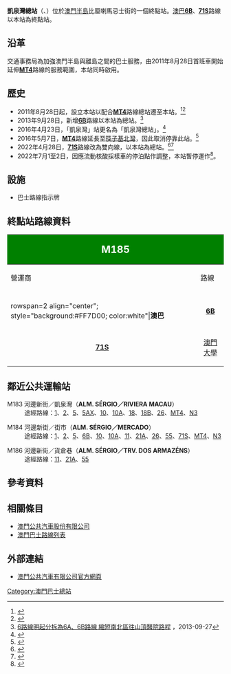 {{公共汽車總站資訊
|總站名稱             = 凱泉灣總站
|外文名稱             = {{lang|pt|RIVIERA MACAU／TERMINAL}}
|外文語言             = 葡文
|總站通稱             = 
|代表圖像             = RIVIERA MACAU TERMINAL 202110.jpg
|所在地點             = 澳門
|本站編號             = M185
|所在區域             = [[澳門半島|澳門半島]]
|所在分區             = [[風順堂區|風順堂區]]
|所在街道             = 比厘喇馬忌士街
|啟用日期             = 2011年8月28日
|關閉日期             = 
|以本站作為總站路線   = '''[[澳巴|澳巴]]'''：6B、71S
|途經本站路線         = 
|接駁交通工具         = 
|附近主要街道         = 河邊新街
|附近著名建築物或景點  = 凱泉灣<br />澳港貨櫃碼頭
|備註                 = 
|佈局圖               =
|}}

'''凱泉灣總站'''（{{lang-pt|'''RIVIERA MACAU／TERMINAL'''}}、{{lang-en|'''Riviera Macau Terminal'''}}）位於[[澳門半島|澳門半島]]比厘喇馬忌士街的一個終點站。[[澳巴|澳巴]]'''[[澳門巴士6B路線|6B]]'''、'''[[澳門巴士71S路線|71S]]'''路線以本站為終點站。

== 沿革 ==
交通事務局為加強澳門半島與離島之間的巴士服務，由2011年8月28日首班車開始延伸'''[[澳門巴士MT4路線|MT4]]'''路線的服務範圍，本站同時啟用。

== 歷史 ==
* 2011年8月28日起，設立本站以配合'''[[澳門巴士MT4路線|MT4]]'''路線總站遷至本站。<ref>{{cite news |title=中區巴士路線8月28日(周日)起分流 |url=http://www.gcs.gov.mo/showNews.php?PageLang=C&DataUcn=55775 |publisher=[[交通事務局|交通事務局]] |date=2011-08-27 |accessdate=2016-10-10 |archive-date=2016-10-10 |archive-url=https://web.archive.org/web/20161010215207/http://www.gcs.gov.mo/showNews.php?PageLang=C&DataUcn=55775 |dead-url=no }}</ref><ref>{{cite news |title=MT1、MT2及MT4路線周日起擴展服務範圍 |url=http://www.gcs.gov.mo/showNews.php?PageLang=C&DataUcn=55750 |publisher=[[交通事務局|交通事務局]] |date=2011-08-26 |accessdate=2016-10-10 |archive-date=2016-10-10 |archive-url=https://web.archive.org/web/20161010214637/http://www.gcs.gov.mo/showNews.php?PageLang=C&DataUcn=55750 |dead-url=no }}</ref>
* 2013年9月28日，新增'''[[澳門巴士6B路線|6B]]'''路線以本站為總站。<ref>[http://www.dsat.gov.mo/tc/news_detail.aspx?a_id=2144 6路線明起分拆為6A、6B路線 縮短南北區往山頂醫院路程] {{Wayback|url=http://www.dsat.gov.mo/tc/news_detail.aspx?a_id=2144 |date=20150923220928 }}，2013-09-27</ref>
* 2016年4月23日，「凱泉灣」站更名為「凱泉灣總站」。<ref>{{cite news |title=兩巴士站分流周六實施 |url=http://www.dsat.gov.mo/bus/tc/bus_news_detail.aspx?a_id=3296 |publisher=[[交通事務局|交通事務局]] |date=2016年4月20日 |accessdate=2016年4月22日 |archive-date=2016年5月5日 |archive-url=https://web.archive.org/web/20160505163531/http://www.dsat.gov.mo/bus/tc/bus_news_detail.aspx?a_id=3296 |dead-url=no }}</ref>
* 2016年5月7日，'''[[澳門巴士MT4路線|MT4]]'''路線延長至[[沙梨頭北街／筷子基北灣|筷子基北灣]]，因此取消停靠此站。<ref>{{cite news |title=MT4路線巴士周六起擴服務至筷子基及北安 |url=http://www.dsat.gov.mo/bus/tc/bus_news_detail.aspx?a_id=3310 |publisher=交通事務局 |date=02-05-2016 |access-date=2016-05-03 |archive-url=https://web.archive.org/web/20160601224145/http://www.dsat.gov.mo/bus/tc/bus_news_detail.aspx?a_id=3310 |archive-date=2016-06-01 |dead-url=yes }}</ref>
* 2022年4月28日，'''[[澳門巴士71S路線|71S]]'''路線改為雙向線，以本站為總站。<ref>{{cite news |title=71特班車(71S)路線4月28日起調整發車時間 |url=https://www.gcs.gov.mo/detail/zh-hant/N22DZvMVpU?1 |accessdate=2022-04-26 |agency=[[澳門特別行政區新聞局|澳門特別行政區新聞局]] |publisher=[[交通事務局|交通事務局]] |date=2022-04-26}}</ref><ref>{{cite news |title=五一假期增開3BX巴士線來往亞馬喇及關閘 |url=https://www.tdm.com.mo/zh-hant/news-detail/683696?isvideo=false&lang=zh&category=27 |accessdate=2022-04-26 |publisher=TDM [[澳廣視新聞|澳廣視新聞]] |date=2022-04-26 |archive-date=2022-04-26 |archive-url=https://web.archive.org/web/20220426122708/https://www.tdm.com.mo/zh-hant/news-detail/683696?isvideo=false&lang=zh&category=27 }}</ref>
*2022年7月1至2日，因應流動核酸採樣車的停泊點作調整，本站暫停運作<ref>{{cite news |title=1輛流動核酸採樣車改於河邊新街凱泉灣總站停泊 黃碼人士往核酸檢測前應留意天氣情況 |url=https://www.gcs.gov.mo/detail/zh-hant/N22Fdmgaoc?0 |accessdate=2022-06-30 |agency=[[澳門特別行政區新聞局|澳門特別行政區新聞局]] |publisher=[[新型冠狀病毒感染應變協調中心|新型冠狀病毒感染應變協調中心]] |date=2022-06-30}}</ref>。

== 設施 ==
*巴士路線指示牌

== 終點站路線資料 == 
{| width=100% class="wikitable"
! colspan="2" style="background:green; color:white"|<big><big>M185</big></big>
! colspan="6" style="background:green; color:white"|<big>凱泉灣總站<br>RIVIERA MACAU／TERMINAL</big>
|-
! 營運商
! 路線
! 出發地
! 目的地
! 途經地點
! 備註
|-
|-
|rowspan=2 align="center"; style="background:#FF7D00; color:white"|'''澳巴'''
|align="center"| '''[[澳門巴士6B路線|6B]]'''
|rowspan=2 align="center"| '''凱泉灣'''
|align="center"| ↺ [[山頂醫院總站|山頂醫院]]
|
* [[司打口總站|司打口]]
* [[媽閣廟|媽閣廟]]
* [[南灣_(澳門)|南灣]]
* [[亞馬喇前地公共巴士轉乘區|亞馬喇前地]]
* 葡京酒店
|align="center"| '''循環線<br>星期日及強制性假期停駛'''
|-
|align="center"| '''[[澳門巴士71S路線|71S]]'''
|align="center"| [[澳門大學總站|澳門大學]]
|
* [[司打口總站|司打口]]
* [[媽閣廟|媽閣廟]]
* 羅斯福酒店
* [[排角站|輕軌排角站]]
* [[澳門威尼斯人|威尼斯人]]
* 生態保護區
|align="center"| '''71路線特班車<br>例假日及強制性假期停駛<br>服務時間請查看本線詳細資料'''
|}

== 鄰近公共運輸站 ==
; M183 河邊新街／凱泉灣（'''ALM. SÉRGIO／RIVIERA MACAU'''）
: 途經路線：[[澳門巴士1路線|1]]、[[澳門巴士2路線|2]]、[[澳門巴士5路線|5]]、[[澳門巴士5AX路線|5AX]]、[[澳門巴士10路線|10]]、[[澳門巴士10A路線|10A]]、[[澳門巴士18路線|18]]、[[澳門巴士18B路線|18B]]、[[澳門巴士26路線|26]]、[[澳門巴士MT4路線|MT4]]、[[澳門巴士N3路線|N3]]

; M184 河邊新街／街市（'''ALM. SÉRGIO／MERCADO'''）
: 途經路線：[[澳門巴士1路線|1]]、[[澳門巴士2路線|2]]、[[澳門巴士5路線|5]]、[[澳門巴士6B路線|6B]]、[[澳門巴士10路線|10]]、[[澳門巴士10A路線|10A]]、[[澳門巴士11路線|11]]、[[澳門巴士21A路線|21A]]、[[澳門巴士26路線|26]]、[[澳門巴士55路線|55]]、[[澳門巴士71S路線|71S]]、[[澳門巴士MT4路線|MT4]]、[[澳門巴士N3路線|N3]]

; M186 河邊新街／貨倉巷（'''ALM. SÉRGIO／TRV. DOS ARMAZÉNS'''）
: 途經路線：[[澳門巴士11路線|11]]、[[澳門巴士21A路線|21A]]、[[澳門巴士55路線|55]]

== 參考資料 ==
{{reflist}}

== 相關條目 ==
* [[澳門公共汽車股份有限公司|澳門公共汽車股份有限公司]]
* [[澳門巴士路線列表|澳門巴士路線列表]]

== 外部連結 ==
*{{zh-tw}}[http://www.tcm.com.mo/ 澳門公共汽車有限公司官方網頁]{{Wayback|url=http://www.tcm.com.mo/ |date=20090227080458 }}
{{澳門巴士總站列表}}

[[Category:澳門巴士總站|Category:澳門巴士總站]]